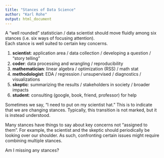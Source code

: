 ```yaml
---
title: "Stances of Data Science"
author: "Karl Rohe"
output: html_document
---
```



A "well rounded" statistician / data scientist should move fluidly among six stances (i.e. six ways of focusing attention).  
Each stance is well suited to certain key concerns.  

1) **scientist**:  application area / data collection /  developing a question  /  "story telling"    
2)  **coder**:  data processing and wrangling / reproducibility      
3)  **mathematician**: linear algebra / optimization (RSS) /  math stat    
4)  **methodologist**: EDA / regression / unsupervised / diagnostics  /  visualizations      
5)  **skeptic**:   summarizing the results / stakeholders in society  /  broader impacts    
6)  **student**:  consulting (google, book, friend, professor) for help

Sometimes we say, "I need to put on my scientist hat." This is to indicate that we are changing stances.  Typically, this transition is not marked, but it is instead understood.

Many stances have things to say about key concerns not "assigned to them".  For example, the scientist and the skeptic should periodically be looking over our shoulder.  As such, confronting certain issues might require combining multiple stances.  

Am I missing any stances?   
